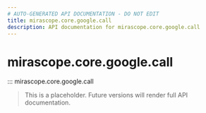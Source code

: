 ```yaml
---
# AUTO-GENERATED API DOCUMENTATION - DO NOT EDIT
title: mirascope.core.google.call
description: API documentation for mirascope.core.google.call
---
```


# mirascope.core.google.call

::: mirascope.core.google.call

> This is a placeholder. Future versions will render full API documentation.

